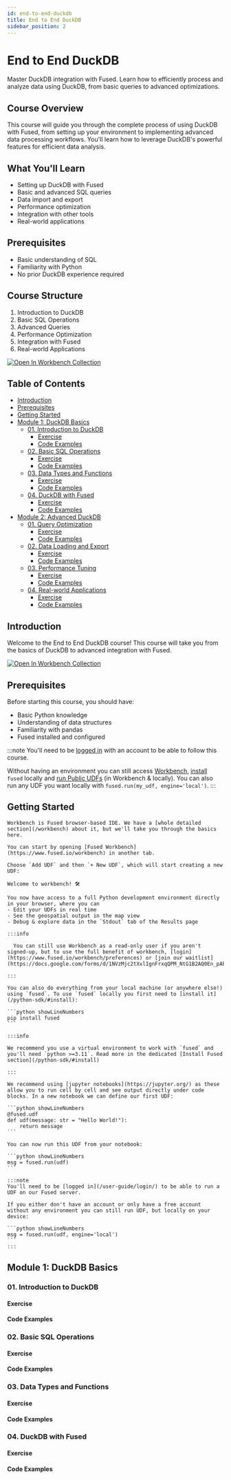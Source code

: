 ```yaml
---
id: end-to-end-duckdb
title: End to End DuckDB
sidebar_position: 2
---
```


# End to End DuckDB

Master DuckDB integration with Fused. Learn how to efficiently process and analyze data using DuckDB, from basic queries to advanced optimizations.

## Course Overview

This course will guide you through the complete process of using DuckDB with Fused, from setting up your environment to implementing advanced data processing workflows. You'll learn how to leverage DuckDB's powerful features for efficient data analysis.

## What You'll Learn

- Setting up DuckDB with Fused
- Basic and advanced SQL queries
- Data import and export
- Performance optimization
- Integration with other tools
- Real-world applications

## Prerequisites

- Basic understanding of SQL
- Familiarity with Python
- No prior DuckDB experience required

## Course Structure

1. Introduction to DuckDB
2. Basic SQL Operations
3. Advanced Queries
4. Performance Optimization
5. Integration with Fused
6. Real-world Applications

[![Open In Workbench Collection](https://img.shields.io/badge/Open_In_Workbench_Collection-16-green?style=for-the-badge)](https://www.fused.io/workbench/catalog/Fused_Course_Module1-37ec2eb3-6481-4cb1-b406-f8e39c339a52)

## Table of Contents

- [Introduction](#introduction)
- [Prerequisites](#prerequisites)
- [Getting Started](#getting-started)
- [Module 1: DuckDB Basics](#module-1-duckdb-basics)
  - [01. Introduction to DuckDB](#01-introduction-to-duckdb)
    - [Exercise](#01-introduction-to-duckdb-exercise)
    - [Code Examples](#01-introduction-to-duckdb-code)
  - [02. Basic SQL Operations](#02-basic-sql-operations)
    - [Exercise](#02-basic-sql-operations-exercise)
    - [Code Examples](#02-basic-sql-operations-code)
  - [03. Data Types and Functions](#03-data-types-and-functions)
    - [Exercise](#03-data-types-and-functions-exercise)
    - [Code Examples](#03-data-types-and-functions-code)
  - [04. DuckDB with Fused](#04-duckdb-with-fused)
    - [Exercise](#04-duckdb-with-fused-exercise)
    - [Code Examples](#04-duckdb-with-fused-code)
- [Module 2: Advanced DuckDB](#module-2-advanced-duckdb)
  - [01. Query Optimization](#01-query-optimization)
    - [Exercise](#01-query-optimization-exercise)
    - [Code Examples](#01-query-optimization-code)
  - [02. Data Loading and Export](#02-data-loading-and-export)
    - [Exercise](#02-data-loading-and-export-exercise)
    - [Code Examples](#02-data-loading-and-export-code)
  - [03. Performance Tuning](#03-performance-tuning)
    - [Exercise](#03-performance-tuning-exercise)
    - [Code Examples](#03-performance-tuning-code)
  - [04. Real-world Applications](#04-real-world-applications)
    - [Exercise](#04-real-world-applications-exercise)
    - [Code Examples](#04-real-world-applications-code)

## Introduction

Welcome to the End to End DuckDB course! This course will take you from the basics of DuckDB to advanced integration with Fused.

[![Open In Workbench Collection](https://img.shields.io/badge/Open_In_Workbench_Collection-16-green?style=for-the-badge)](https://www.fused.io/workbench/catalog/Fused_Course_Module1-37ec2eb3-6481-4cb1-b406-f8e39c339a52)

## Prerequisites

Before starting this course, you should have:
- Basic Python knowledge
- Understanding of data structures
- Familiarity with pandas
- Fused installed and configured

:::note
You'll need to be [logged in](/user-guide/login/) with an account to be able to follow this course.

Without having an environment you can still access [Workbench](/workbench/), [install](/python-sdk/#install) `fused` locally and [run Public UDFs](/core-concepts/run-udfs/run-small-udfs/#public-udf-name) (in Workbench & locally). You can also run any UDF you want locally with `fused.run(my_udf, engine='local')`.
:::

## Getting Started


<Tabs className="unique-tabs">
  <TabItem value="workbench" label="In Workbench" default>

    Workbench is Fused browser-based IDE. We have a [whole detailed section](/workbench) about it, but we'll take you through the basics here.

    You can start by opening [Fused Workbench](https://www.fused.io/workbench) in another tab.

    Choose `Add UDF` and then `+ New UDF`, which will start creating a new UDF:

    Welcome to workbench! 🛠️

    You now have access to a full Python development environment directly in your browser, where you can
    - Edit your UDFs in real time
    - See the geospatial output in the map view
    - Debug & explore data in the `Stdout` tab of the Results page

    :::info

      You can still use Workbench as a read-only user if you aren't signed-up, but to use the full benefit of workbench, [login](https://www.fused.io/workbench/preferences) or [join our waitlist](https://docs.google.com/forms/d/1NVzMjc2tXxlIgnFrxqQPM_NtG1B2AQ0En_pAbZHYSK0)

    :::

  </TabItem>
  <TabItem value="local" label="Locally">

    You can also do everything from your local machine (or anywhere else!) using `fused`. To use `fused` locally you first need to [install it](/python-sdk/#install):

    ```python showLineNumbers
    pip install fused
    ```

    :::info

    We recommend you use a virtual environment to work with `fused` and you'll need `python >=3.11`. Read more in the dedicated [Install Fused section](/python-sdk/#install)

    :::

    We recommend using [jupyter notebooks](https://jupyter.org/) as these allow you to run cell by cell and see output directly under code blocks. In a new notebook we can define our first UDF:

    ```python showLineNumbers
    @fused.udf
    def udf(message: str = "Hello World!"):
        return message
    ```

    You can now run this UDF from your notebook:
    
    ```python showLineNumbers
    msg = fused.run(udf)
    ```

    :::note
    You'll need to be [logged in](/user-guide/login/) to be able to run a UDF on our Fused server. 

    If you either don't have an account or only have a free account without any environment you can still run UDF, but locally on your device:

    ```python showLineNumbers
    msg = fused.run(udf, engine='local')
    ```
    :::

  </TabItem>
</Tabs>

## Module 1: DuckDB Basics

### 01. Introduction to DuckDB

#### Exercise

#### Code Examples

### 02. Basic SQL Operations

#### Exercise

#### Code Examples

### 03. Data Types and Functions

#### Exercise

#### Code Examples

### 04. DuckDB with Fused

#### Exercise

#### Code Examples 